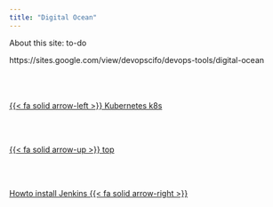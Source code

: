 ```yaml
---
title: "Digital Ocean"
---
```


About this site: to-do

https://sites.google.com/view/devopscifo/devops-tools/digital-ocean<!--- navLinks -->
<br><br>
<div class=row>
<br>
<div class='column left previous'>
<br>
[{{< fa solid arrow-left >}} Kubernetes k8s](/devops/devops-tools-k8s.qmd)
<br>
</div>
<br>
<div class='column center'>
<br>
[{{< fa solid arrow-up >}} top](#top)
<br>
</div>
<br>
<div class='column right next'>
<br>
[Howto install Jenkins  {{< fa solid arrow-right >}}](/devops/devops-tools-installjenkins.qmd)
<br>
</div>
<br>
</div>

